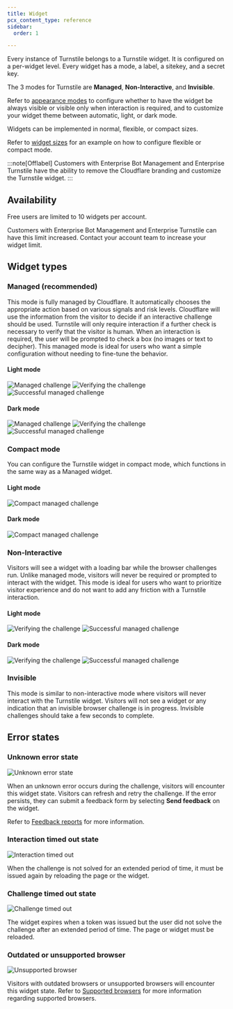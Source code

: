 ```yaml
---
title: Widget
pcx_content_type: reference
sidebar:
  order: 1

---
```



Every instance of Turnstile belongs to a Turnstile widget. It is configured on a per-widget level. Every widget has a mode, a label, a <GlossaryTooltip term="sitekey">sitekey</GlossaryTooltip>, and a <GlossaryTooltip term="secret key">secret key</GlossaryTooltip>.

The 3 modes for Turnstile are **Managed**, **Non-Interactive**, and **Invisible**.

Refer to [appearance modes](/turnstile/get-started/client-side-rendering/#appearance-modes) to configure whether to have the widget be always visible or visible only when interaction is required, and to customize your widget theme between automatic, light, or dark mode. 

Widgets can be implemented in normal, flexible, or compact sizes.

<Render file="widget-size" />

Refer to [widget sizes](/turnstile/get-started/client-side-rendering/#widget-size) for an example on how to configure flexible or compact mode.

:::note[Offlabel]
Customers with Enterprise Bot Management and Enterprise Turnstile have the ability to remove the Cloudflare branding and customize the Turnstile widget.
:::

## Availability

Free users are limited to 10 widgets per account.

Customers with Enterprise Bot Management and Enterprise Turnstile can have this limit increased. Contact your account team to increase your widget limit.

## Widget types

### Managed (recommended)

This mode is fully managed by Cloudflare. It automatically chooses the appropriate action based on various signals and risk levels. Cloudflare will use the information from the visitor to decide if an interactive challenge should be used. Turnstile will only require interaction if a further check is necessary to verify that the visitor is human. When an interaction is required, the user will be prompted to check a box (no images or text to decipher). This managed mode is ideal for users who want a simple configuration without needing to fine-tune the behavior.

#### Light mode

![Managed challenge](~/assets/images/turnstile/light-regular.png)
![Verifying the challenge](~/assets/images/turnstile/light-verifying.png)
![Successful managed challenge](~/assets/images/turnstile/light-success.png)

#### Dark mode

![Managed challenge](~/assets/images/turnstile/dark-regular.png)
![Verifying the challenge](~/assets/images/turnstile/dark-verifying.png)
![Successful managed challenge](~/assets/images/turnstile/dark-success.png)

### Compact mode

You can configure the Turnstile widget in compact mode, which functions in the same way as a Managed widget.

#### Light mode

![Compact managed challenge](~/assets/images/turnstile/light-compact.png)

#### Dark mode

![Compact managed challenge](~/assets/images/turnstile/dark-compact.png)

### Non-Interactive

Visitors will see a widget with a loading bar while the browser challenges run. Unlike managed mode, visitors will never be required or prompted to interact with the widget. This mode is ideal for users who want to prioritize visitor experience and do not want to add any friction with a Turnstile interaction.

#### Light mode

![Verifying the challenge](~/assets/images/turnstile/light-verifying.png)
![Successful managed challenge](~/assets/images/turnstile/light-success.png)

#### Dark mode

![Verifying the challenge](~/assets/images/turnstile/dark-verifying.png)
![Successful managed challenge](~/assets/images/turnstile/dark-success.png)

### Invisible

This mode is similar to non-interactive mode where visitors will never interact with the Turnstile widget. Visitors will not see a widget or any indication that an invisible browser challenge is in progress. Invisible challenges should take a few seconds to complete.

## Error states

### Unknown error state

![Unknown error state](~/assets/images/turnstile/unknown-error-state.png)

When an unknown error occurs during the challenge, visitors will encounter this widget state. Visitors can refresh and retry the challenge. If the error persists, they can submit a feedback form by selecting **Send feedback** on the widget.

Refer to [Feedback reports](/turnstile/troubleshooting/feedback-reports) for more information.

### Interaction timed out state

![Interaction timed out](~/assets/images/turnstile/interaction-timed-out.png)

When the challenge is not solved for an extended period of time, it must be issued again by reloading the page or the widget.

### Challenge timed out state

![Challenge timed out](~/assets/images/turnstile/challenge-timed-out.png)

The widget expires when a token was issued but the user did not solve the challenge after an extended period of time. The page or widget must be reloaded.

### Outdated or unsupported browser

![Unsupported browser](~/assets/images/turnstile/unsupported-browser.png)

Visitors with outdated browsers or unsupported browsers will encounter this widget state. Refer to [Supported browsers](/fundamentals/security/cloudflare-challenges/#browser-support) for more information regarding supported browsers.